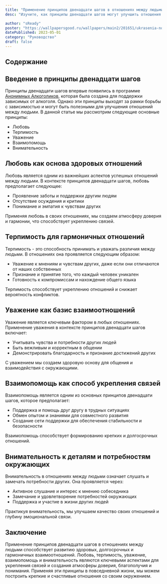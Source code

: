 ```yaml
---
title: "Применение принципов двенадцати шагов в отношениях между людьми"
desc: "Изучите, как принципы двенадцати шагов могут улучшить отношения между людьми, укреплять связи и создавать атмосферу любви и уважения."

author: "sReady"
poster: "https://wallpapersgood.ru/wallpapers/main2/201651/ukrasenia-novogodnie-figurki-snegoviki-elocnye.png"
datePublished: 2023-05-01
category: "Руководство"
draft: false
---
```



## Содержание

## Введение в принципы двенадцати шагов

Принципы двенадцати шагов впервые появились в программе [Анонимных Алкоголиков](https://ru.wikipedia.org/wiki/Анонимные_алкоголики), которая была создана для поддержки зависимых от алкоголя. Однако эти принципы выходят за рамки борьбы с зависимостью и могут быть полезными для улучшения отношений между людьми. В данной статье мы рассмотрим следующие основные принципы:

- Любовь
- Терпимость
- Уважение
- Взаимопомощь
- Внимательность

## Любовь как основа здоровых отношений

Любовь является одним из важнейших аспектов успешных отношений между людьми. В контексте принципов двенадцати шагов, любовь предполагает следующее:

- Проявление заботы и поддержки другим людям
- Отсутствие осуждения и критики
- Понимание и эмпатия к чувствам других

Применяя любовь в своих отношениях, мы создаем атмосферу доверия и гармонии, что способствует укреплению связей.

## Терпимость для гармоничных отношений

Терпимость - это способность принимать и уважать различия между людьми. В отношениях она проявляется следующим образом:

- Уважение к мнениям и чувствам других, даже если они отличаются от наших собственных
- Признание и принятие того, что каждый человек уникален
- Готовность к компромиссам и нахождение общего языка

Терпимость способствует укреплению отношений и снижает вероятность конфликтов.

## Уважение как базис взаимоотношений

Уважение является ключевым фактором в любых отношениях. Применение уважения в контексте принципов двенадцати шагов включает:

- Учитывать чувства и потребности других людей
- Быть вежливым и корректным в общении
- Демонстрировать благодарность и признание достижений других

С уважением мы создаем здоровую основу для общения и взаимодействия с окружающими.

## Взаимопомощь как способ укрепления связей

Взаимопомощь является одним из основных принципов двенадцати шагов, которое предполагает:

- Поддержка и помощь друг другу в трудных ситуациях
- Обмен опытом и знаниями для совместного развития
- Создание сети поддержки для обеспечения стабильности и безопасности

Взаимопомощь способствует формированию крепких и долгосрочных отношений.

## Внимательность к деталям и потребностям окружающих

Внимательность в отношениях между людьми означает слушать и замечать потребности других. Она проявляется через:

- Активное слушание и интерес к мнению собеседника
- Замечание и удовлетворение потребностей окружающих
- Поддержка и участие в жизни других людей

Практикуя внимательность, мы улучшаем качество своих отношений и глубину эмоциональной связи.

## Заключение

Применение принципов двенадцати шагов в отношениях между людьми способствует развитию здоровых, долгосрочных и гармоничных взаимоотношений. Любовь, терпимость, уважение, взаимопомощь и внимательность являются ключевыми аспектами для укрепления связей и создания атмосферы доверия, благополучия и понимания. Применяя эти принципы в повседневной жизни, мы можем построить крепкие и счастливые отношения со своим окружением.
